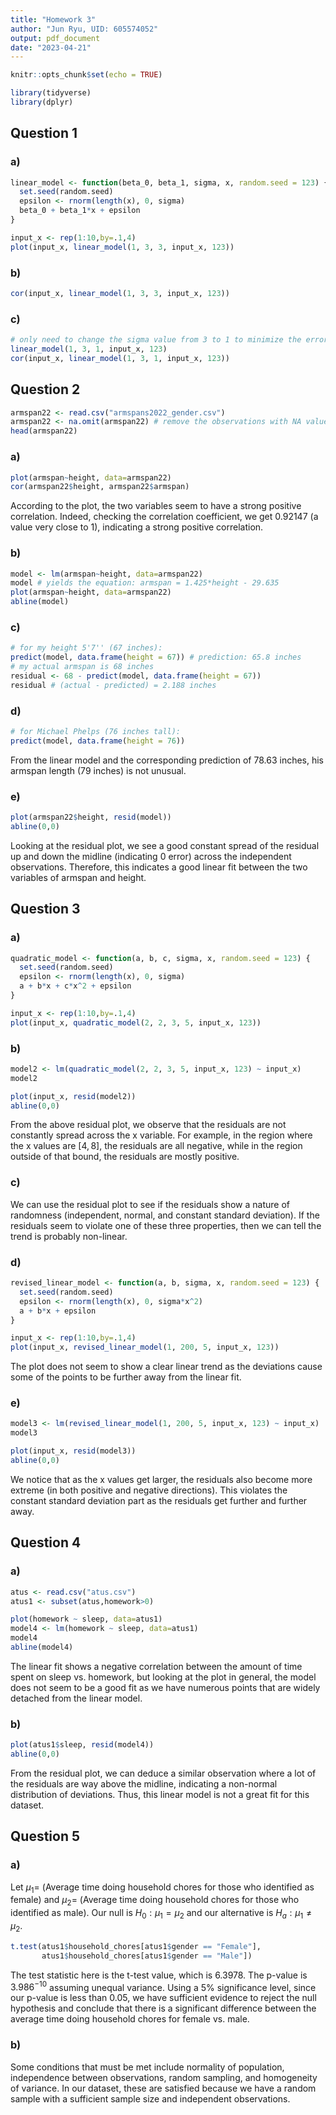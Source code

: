 ```yaml
---
title: "Homework 3"
author: "Jun Ryu, UID: 605574052"
output: pdf_document
date: "2023-04-21"
---
```


```r
knitr::opts_chunk$set(echo = TRUE)

library(tidyverse)
library(dplyr)
```

## Question 1

### a)

```r
linear_model <- function(beta_0, beta_1, sigma, x, random.seed = 123) {
  set.seed(random.seed)
  epsilon <- rnorm(length(x), 0, sigma)
  beta_0 + beta_1*x + epsilon
}

input_x <- rep(1:10,by=.1,4)
plot(input_x, linear_model(1, 3, 3, input_x, 123))
```

### b)

```r
cor(input_x, linear_model(1, 3, 3, input_x, 123))
```

### c)

```r
# only need to change the sigma value from 3 to 1 to minimize the errors
linear_model(1, 3, 1, input_x, 123)
cor(input_x, linear_model(1, 3, 1, input_x, 123))
```

## Question 2

```r
armspan22 <- read.csv("armspans2022_gender.csv")
armspan22 <- na.omit(armspan22) # remove the observations with NA values
head(armspan22)
```

### a)

```r
plot(armspan~height, data=armspan22)
cor(armspan22$height, armspan22$armspan)
```

According to the plot, the two variables seem to have a strong positive correlation. Indeed, checking the correlation coefficient, we get 0.92147 (a value very close to 1), indicating a strong positive correlation. 

### b)

```r
model <- lm(armspan~height, data=armspan22)
model # yields the equation: armspan = 1.425*height - 29.635
plot(armspan~height, data=armspan22)
abline(model)
```

### c)

```r
# for my height 5'7'' (67 inches):
predict(model, data.frame(height = 67)) # prediction: 65.8 inches
# my actual armspan is 68 inches
residual <- 68 - predict(model, data.frame(height = 67))
residual # (actual - predicted) = 2.188 inches
```

### d)

```r
# for Michael Phelps (76 inches tall):
predict(model, data.frame(height = 76))
```

From the linear model and the corresponding prediction of 78.63 inches, his armspan length (79 inches) is not unusual.

### e)

```r
plot(armspan22$height, resid(model))
abline(0,0)
```

Looking at the residual plot, we see a good constant spread of the residual up and down the midline (indicating 0 error) across the independent observations. Therefore, this indicates a good linear fit between the two variables of armspan and height.

## Question 3

### a)

```r
quadratic_model <- function(a, b, c, sigma, x, random.seed = 123) {
  set.seed(random.seed)
  epsilon <- rnorm(length(x), 0, sigma)
  a + b*x + c*x^2 + epsilon
}

input_x <- rep(1:10,by=.1,4)
plot(input_x, quadratic_model(2, 2, 3, 5, input_x, 123))
```

### b)

```r
model2 <- lm(quadratic_model(2, 2, 3, 5, input_x, 123) ~ input_x)
model2

plot(input_x, resid(model2))
abline(0,0)
```

From the above residual plot, we observe that the residuals are not constantly spread across the x variable. For example, in the region where the x values are $[4,8]$, the residuals are all negative, while in the region outside of that bound, the residuals are mostly positive.

### c)

We can use the residual plot to see if the residuals show a nature of randomness (independent, normal, and constant standard deviation). If the residuals seem to violate one of these three properties, then we can tell the trend is probably non-linear.

### d)

```r
revised_linear_model <- function(a, b, sigma, x, random.seed = 123) {
  set.seed(random.seed)
  epsilon <- rnorm(length(x), 0, sigma*x^2)
  a + b*x + epsilon
}

input_x <- rep(1:10,by=.1,4)
plot(input_x, revised_linear_model(1, 200, 5, input_x, 123))
```

The plot does not seem to show a clear linear trend as the deviations cause some of the points to be further away from the linear fit.

### e)

```r
model3 <- lm(revised_linear_model(1, 200, 5, input_x, 123) ~ input_x)
model3

plot(input_x, resid(model3)) 
abline(0,0)
```

We notice that as the x values get larger, the residuals also become more extreme (in both positive and negative directions). This violates the constant standard deviation part as the residuals get further and further away.

## Question 4

### a)

```r
atus <- read.csv("atus.csv")
atus1 <- subset(atus,homework>0)

plot(homework ~ sleep, data=atus1)
model4 <- lm(homework ~ sleep, data=atus1)
model4
abline(model4)
```

The linear fit shows a negative correlation between the amount of time spent on sleep vs. homework, but looking at the plot in general, the model does not seem to be a good fit as we have numerous points that are widely detached from the linear model.

### b)

```r
plot(atus1$sleep, resid(model4))
abline(0,0)
```

From the residual plot, we can deduce a similar observation where a lot of the residuals are way above the midline, indicating a non-normal distribution of deviations. Thus, this linear model is not a great fit for this dataset.

## Question 5

### a)

Let $\mu_1 =$ (Average time doing household chores for those who identified as female) and $\mu_2 =$ (Average time doing household chores for those who identified as male). Our null is $H_0: \mu_1 = \mu_2$ and our alternative is $H_a: \mu_1 \neq \mu_2$.

```r
t.test(atus1$household_chores[atus1$gender == "Female"], 
       atus1$household_chores[atus1$gender == "Male"])
```

The test statistic here is the t-test value, which is 6.3978. The p-value is $3.986^{-10}$ assuming unequal variance. Using a 5% significance level, since our p-value is less than 0.05, we have sufficient evidence to reject the null hypothesis and conclude that there is a significant difference between the average time doing household chores for female vs. male.

### b)

Some conditions that must be met include normality of population, independence between observations, random sampling, and homogeneity of variance. In our dataset, these are satisfied because we have a random sample with a sufficient sample size and independent observations.



































